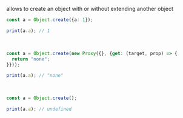allows to create an object with or without extending another object

```ts
const a = Object.create({a: 1});

print(a.a); // 1
```

<br/>

```ts
const a = Object.create(new Proxy({}, {get: (target, prop) => {
  return "none";
}}));

print(a.a); // "none"
```

<br/>

```ts
const a = Object.create();

print(a.a); // undefined
```